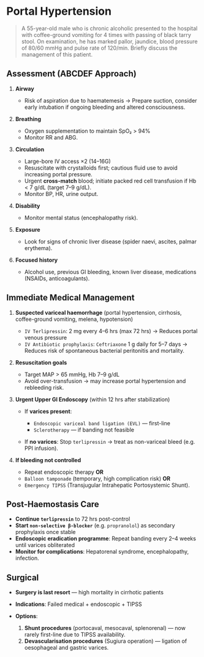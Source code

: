 # Portal Hypertension

> A 55-year-old male who is chronic alcoholic presented to the hospital with coffee-ground
> vomiting for 4 times with passing of black tarry stool. On examination, he has marked pallor,
> jaundice, blood pressure of 80/60 mmHg and pulse rate of 120/min. Briefly discuss the
> management of this patient.

## Assessment (ABCDEF Approach)

1. **Airway**

   - Risk of aspiration due to haematemesis → Prepare suction, consider early intubation if ongoing bleeding and altered consciousness.

2. **Breathing**

   - Oxygen supplementation to maintain SpO₂ > 94%
   - Monitor RR and ABG.

3. **Circulation**

   - Large-bore IV access ×2 (14–16G)
   - Resuscitate with crystalloids first; cautious fluid use to avoid increasing portal pressure.
   - Urgent **cross-match** blood; initiate packed red cell transfusion if Hb < 7 g/dL (target 7–9 g/dL).
   - Monitor BP, HR, urine output.

4. **Disability**

   - Monitor mental status (encephalopathy risk).

5. **Exposure**

   - Look for signs of chronic liver disease (spider naevi, ascites, palmar erythema).

6. **Focused history**

   - Alcohol use, previous GI bleeding, known liver disease, medications (NSAIDs, anticoagulants).

## Immediate Medical Management

1. **Suspected variceal haemorrhage** (portal hypertension, cirrhosis, coffee-ground vomiting, melena, hypotension)

   - `IV Terlipressin`: 2 mg every 4–6 hrs (max 72 hrs)
     → Reduces portal venous pressure
   - `IV Antibiotic prophylaxis`: `Ceftriaxone` 1 g daily for 5–7 days
     → Reduces risk of spontaneous bacterial peritonitis and mortality.

2. **Resuscitation goals**

   - Target MAP > 65 mmHg, Hb 7–9 g/dL
   - Avoid over-transfusion → may increase portal hypertension and rebleeding risk.

3. **Urgent Upper GI Endoscopy** (within 12 hrs after stabilization)

   - If **varices present**:

     - `Endoscopic variceal band ligation (EVL)` — first-line
     - `Sclerotherapy` — if banding not feasible

   - If **no varices**: Stop `terlipressin` → treat as non-variceal bleed (e.g. PPI infusion).

4. **If bleeding not controlled**

   - Repeat endoscopic therapy **OR**
   - `Balloon tamponade` (temporary, high complication risk) **OR**
   - `Emergency TIPSS` (Transjugular Intrahepatic Portosystemic Shunt).

## Post-Haemostasis Care

- **Continue `terlipressin`** to 72 hrs post-control
- **Start `non-selective β-blocker`** (e.g. `propranolol`) as secondary prophylaxis once stable
- **Endoscopic eradication programme**: Repeat banding every 2–4 weeks until varices obliterated
- **Monitor for complications**: Hepatorenal syndrome, encephalopathy, infection.

## Surgical

- **Surgery is last resort** — high mortality in cirrhotic patients
- **Indications**: Failed medical + endoscopic + TIPSS
- **Options**:

  1. **Shunt procedures** (portocaval, mesocaval, splenorenal) — now rarely first-line due to TIPSS availability.
  2. **Devascularisation procedures** (Sugiura operation) — ligation of oesophageal and gastric varices.
